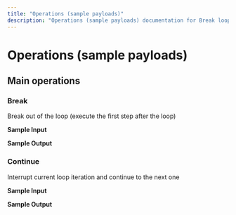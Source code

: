 ```yaml
---
title: "Operations (sample payloads)"
description: "Operations (sample payloads) documentation for Break loop connector"
---
```


# Operations (sample payloads)

## Main operations

### Break

Break out of the loop (execute the first step after the loop)

**Sample Input**

**Sample Output**

### Continue

Interrupt current loop iteration and continue to the next one

**Sample Input**

**Sample Output**
